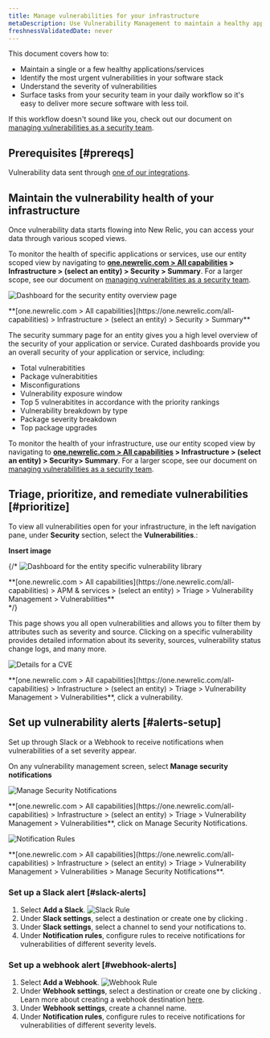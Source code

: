 ```yaml
---
title: Manage vulnerabilities for your infrastructure
metaDescription: Use Vulnerability Management to maintain a healthy application and remediate vulnerabilities as a developer.
freshnessValidatedDate: never
---
```


This document covers how to:

* Maintain a single or a few healthy applications/services
* Identify the most urgent vulnerabilities in your software stack
* Understand the severity of vulnerabilities
* Surface tasks from your security team in your daily workflow so it's easy to deliver more secure software with less toil.

If this workflow doesn't sound like you, check out our document on [managing vulnerabilities as a security team](/docs/vulnerability-management/security-workflow).

## Prerequisites [#prereqs]

Vulnerability data sent through [one of our integrations](/docs/vulnerability-management/integrations/overview).



## Maintain the vulnerability health of your infrastructure

Once vulnerability data starts flowing into New Relic, you can access your data through various scoped views.

To monitor the health of specific applications or services, use our entity scoped view by navigating to <DNT>**[one.newrelic.com > All capabilities](https://one.newrelic.com/all-capabilities) > Infrastructure > (select an entity) > Security > Summary**</DNT>. For a larger scope, see our document on [managing vulnerabilities as a security team](/docs/vulnerability-management/security-workflow).

<img
  title="Entity overview"
  alt="Dashboard for the security entity overview page"
  src="/images/security_screenshot-entity_security-overview.webp"
/>

<figcaption>
  <DNT>
    **[one.newrelic.com > All capabilities](https://one.newrelic.com/all-capabilities) > Infrastructure > (select an entity) > Security > Summary**
  </DNT>
</figcaption>

The security summary page for an entity gives you a high level overview of the security of your application or service. Curated dashboards provide you an overall security of your application or service, including:

* Total vulnerabitities
* Package vulnerabitities
* Misconfigurations
* Vulnerability exposure window
* Top 5 vulnerabitites in accordance with the priority rankings
* Vulnerability breakdown by type
* Package severity breakdown
* Top package upgrades 

To monitor the health of your infrastructure, use our entity scoped view by navigating to <DNT>**[one.newrelic.com > All capabilities](https://one.newrelic.com/all-capabilities) > Infrastructure > (select an entity) > Security> Summary**</DNT>. For a larger scope, see our document on [managing vulnerabilities as a security team](/docs/vulnerability-management/security-workflow).

## Triage, prioritize, and remediate vulnerabilities [#prioritize]

To view all vulnerabilities open for your infrastructure,  in the left navigation pane, under **Security** section,  select the <DNT>**Vulnerabilities**</DNT>.:

**Insert image**

{/* <img
  title="Vulnerability library"
  alt="Dashboard for the entity specific vulnerability library"
  src="/images/vulnLibrary.webp"
/>

<figcaption>
  <DNT>
    **[one.newrelic.com > All capabilities](https://one.newrelic.com/all-capabilities) > APM & services > (select an entity) > Triage > Vulnerability Management > Vulnerabilities**
  </DNT>
</figcaption> */}

This page shows you all open vulnerabilities and allows you to filter them by attributes such as severity and source. Clicking on a specific vulnerability provides detailed information about its severity, sources, vulnerability status change logs, and many more.

<img
  title="CVE Detail"
  alt="Details for a CVE"
  src="/images/cve-detail.webp"
/>

<figcaption>
  <DNT>**[one.newrelic.com > All capabilities](https://one.newrelic.com/all-capabilities) > Infrastructure > (select an entity) > Triage > Vulnerability Management > Vulnerabilities**</DNT>, click a vulnerability.
</figcaption>

## Set up vulnerability alerts [#alerts-setup]

Set up <InlinePopover type="alerts"/> through Slack or a Webhook to receive notifications when vulnerabilities of a set severity appear.

On any vulnerability management screen, select <DNT>**Manage security notifications**</DNT>

<img
  title="Manage Security Notifications"
  alt="Manage Security Notifications"
  src="/images/security_screenshot-manage-notifications.webp"
/>

<figcaption>
  <DNT>**[one.newrelic.com > All capabilities](https://one.newrelic.com/all-capabilities) > Infrastructure > (select an entity) > Triage > Vulnerability Management > Vulnerabilities**</DNT>, click on Manage Security Notifications.
</figcaption>

<img
  title="Notification Rules"
  alt="Notification Rules"
  src="/images/security_screenshot-notification-rules.webp"
/>

<figcaption>
  <DNT>**[one.newrelic.com > All capabilities](https://one.newrelic.com/all-capabilities) > Infrastructure > (select an entity) > Triage > Vulnerability Management > Vulnerabilities > Manage Security Notifications**</DNT>.
</figcaption>

### Set up a Slack alert [#slack-alerts]

1. Select <DNT>**Add a Slack**</DNT>.
  <img
    title="Slack Rule"
    alt="Slack Rule"
    src="/images/security_screenshot-slack-rule.webp"
    />
2. Under <DNT>**Slack settings**</DNT>, select a destination or create one by clicking <Icon name="fe-plus-circle"/>.
3. Under <DNT>**Slack settings**</DNT>, select a channel to send your notifications to.
4. Under <DNT>**Notification rules**</DNT>, configure rules to receive notifications for vulnerabilities of different severity levels.

### Set up a webhook alert [#webhook-alerts]

1. Select <DNT>**Add a Webhook**</DNT>.
  <img
    title="Webhook Rule"
    alt="Webhook Rule"
    src="/images/security_screenshot-webhook-rule.webp"
    />
2. Under <DNT>**Webhook settings**</DNT>, select a destination or create one by clicking <Icon name="fe-plus-circle"/>. Learn more about creating a webhook destination [here](/docs/alerts-applied-intelligence/notifications/notification-integrations/#webhook).
3. Under <DNT>**Webhook settings**</DNT>, create a channel name.
4. Under <DNT>**Notification rules**</DNT>, configure rules to receive notifications for vulnerabilities of different severity levels.
